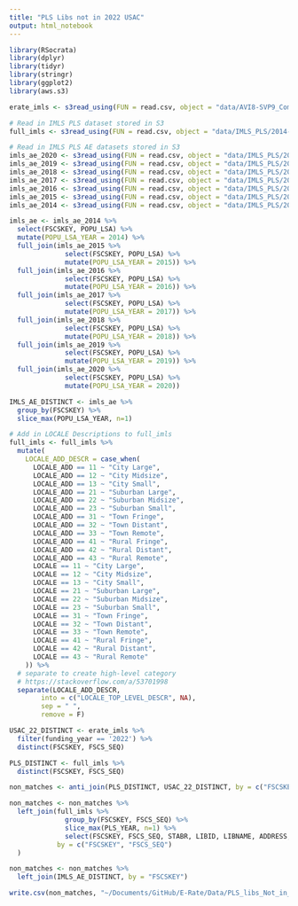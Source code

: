 ```yaml
---
title: "PLS Libs not in 2022 USAC"
output: html_notebook
---
```


```r
library(RSocrata)
library(dplyr)
library(tidyr)
library(stringr)
library(ggplot2)
library(aws.s3)
```

```r
erate_imls <- s3read_using(FUN = read.csv, object = "data/AVI8-SVP9_Commitments/Libraries_Funded_Committed_AVI8-SVP9_with_FSCS_Matches.csv", bucket = "erate-data")

# Read in IMLS PLS dataset stored in S3
full_imls <- s3read_using(FUN = read.csv, object = "data/IMLS_PLS/2014-2020_OUTLETs_and_AEs_Merged.csv", bucket = "erate-data")

# Read in IMLS PLS AE datasets stored in S3
imls_ae_2020 <- s3read_using(FUN = read.csv, object = "data/IMLS_PLS/2020_IMLS_PLS_AE.csv", bucket = "erate-data")
imls_ae_2019 <- s3read_using(FUN = read.csv, object = "data/IMLS_PLS/2019_IMLS_PLS_AE.csv", bucket = "erate-data")
imls_ae_2018 <- s3read_using(FUN = read.csv, object = "data/IMLS_PLS/2018_IMLS_PLS_AE.csv", bucket = "erate-data")
imls_ae_2017 <- s3read_using(FUN = read.csv, object = "data/IMLS_PLS/2017_IMLS_PLS_AE.csv", bucket = "erate-data")
imls_ae_2016 <- s3read_using(FUN = read.csv, object = "data/IMLS_PLS/2016_IMLS_PLS_AE.csv", bucket = "erate-data")
imls_ae_2015 <- s3read_using(FUN = read.csv, object = "data/IMLS_PLS/2015_IMLS_PLS_AE.csv", bucket = "erate-data")
imls_ae_2014 <- s3read_using(FUN = read.csv, object = "data/IMLS_PLS/2014_IMLS_PLS_AE.csv", bucket = "erate-data")
```

```r
imls_ae <- imls_ae_2014 %>% 
  select(FSCSKEY, POPU_LSA) %>% 
  mutate(POPU_LSA_YEAR = 2014) %>% 
  full_join(imls_ae_2015 %>% 
              select(FSCSKEY, POPU_LSA) %>% 
              mutate(POPU_LSA_YEAR = 2015)) %>% 
  full_join(imls_ae_2016 %>% 
              select(FSCSKEY, POPU_LSA) %>% 
              mutate(POPU_LSA_YEAR = 2016)) %>% 
  full_join(imls_ae_2017 %>% 
              select(FSCSKEY, POPU_LSA) %>% 
              mutate(POPU_LSA_YEAR = 2017)) %>% 
  full_join(imls_ae_2018 %>% 
              select(FSCSKEY, POPU_LSA) %>% 
              mutate(POPU_LSA_YEAR = 2018)) %>% 
  full_join(imls_ae_2019 %>% 
              select(FSCSKEY, POPU_LSA) %>% 
              mutate(POPU_LSA_YEAR = 2019)) %>% 
  full_join(imls_ae_2020 %>% 
              select(FSCSKEY, POPU_LSA) %>% 
              mutate(POPU_LSA_YEAR = 2020))
```


```r
IMLS_AE_DISTINCT <- imls_ae %>% 
  group_by(FSCSKEY) %>%
  slice_max(POPU_LSA_YEAR, n=1)
```


```r
# Add in LOCALE Descriptions to full_imls
full_imls <- full_imls %>% 
  mutate(
    LOCALE_ADD_DESCR = case_when(
      LOCALE_ADD == 11 ~ "City Large",
      LOCALE_ADD == 12 ~ "City Midsize",
      LOCALE_ADD == 13 ~ "City Small",
      LOCALE_ADD == 21 ~ "Suburban Large",
      LOCALE_ADD == 22 ~ "Suburban Midsize",
      LOCALE_ADD == 23 ~ "Suburban Small",
      LOCALE_ADD == 31 ~ "Town Fringe",
      LOCALE_ADD == 32 ~ "Town Distant",
      LOCALE_ADD == 33 ~ "Town Remote",
      LOCALE_ADD == 41 ~ "Rural Fringe",
      LOCALE_ADD == 42 ~ "Rural Distant",
      LOCALE_ADD == 43 ~ "Rural Remote",
      LOCALE == 11 ~ "City Large",
      LOCALE == 12 ~ "City Midsize",
      LOCALE == 13 ~ "City Small",
      LOCALE == 21 ~ "Suburban Large",
      LOCALE == 22 ~ "Suburban Midsize",
      LOCALE == 23 ~ "Suburban Small",
      LOCALE == 31 ~ "Town Fringe",
      LOCALE == 32 ~ "Town Distant",
      LOCALE == 33 ~ "Town Remote",
      LOCALE == 41 ~ "Rural Fringe",
      LOCALE == 42 ~ "Rural Distant",
      LOCALE == 43 ~ "Rural Remote"
    )) %>% 
  # separate to create high-level category
  # https://stackoverflow.com/a/53701998
  separate(LOCALE_ADD_DESCR, 
        into = c("LOCALE_TOP_LEVEL_DESCR", NA),
        sep = " ",
        remove = F)
```


```r
USAC_22_DISTINCT <- erate_imls %>% 
  filter(funding_year == '2022') %>% 
  distinct(FSCSKEY, FSCS_SEQ)
```

```r
PLS_DISTINCT <- full_imls %>% 
  distinct(FSCSKEY, FSCS_SEQ)
```

```r
non_matches <- anti_join(PLS_DISTINCT, USAC_22_DISTINCT, by = c("FSCSKEY", "FSCS_SEQ"))
```

```r
non_matches <- non_matches %>% 
  left_join(full_imls %>%
              group_by(FSCSKEY, FSCS_SEQ) %>%
              slice_max(PLS_YEAR, n=1) %>%
              select(FSCSKEY, FSCS_SEQ, STABR, LIBID, LIBNAME, ADDRESS, CITY, ZIP, LOCALE_ADD, LOCALE, LOCALE_ADD_DESCR, LOCALE_TOP_LEVEL_DESCR, LONGITUD, LATITUDE, PLS_YEAR),
            by = c("FSCSKEY", "FSCS_SEQ")
  )
```

```r
non_matches <- non_matches %>% 
  left_join(IMLS_AE_DISTINCT, by = "FSCSKEY")
```

```r
write.csv(non_matches, "~/Documents/GitHub/E-Rate/Data/PLS_libs_Not_in_2022_Erate.csv")
```

